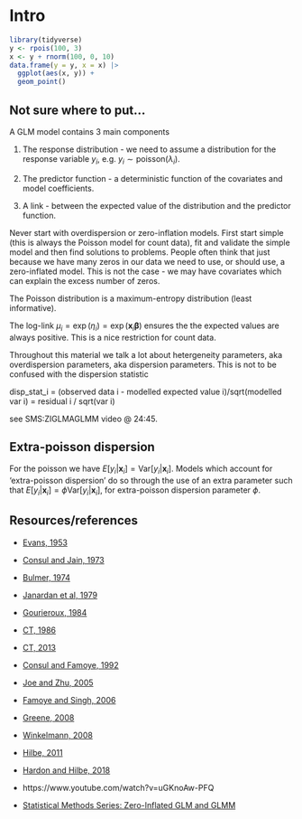 # Intro



```r
library(tidyverse)
y <- rpois(100, 3)
x <- y + rnorm(100, 0, 10)
data.frame(y = y, x = x) |> 
  ggplot(aes(x, y)) + 
  geom_point()
```










## Not sure where to put...

A GLM model contains 3 main components 

1. The response distribution - we need to assume a distribution for the response variable $y_i$, e.g. $y_i \sim \mathrm{poisson}(\lambda_i)$. 

2. The predictor function - a deterministic function of the covariates and model coefficients. 

3. A link - between the expected value of the distribution and the predictor function. 

Never start with overdispersion or zero-inflation models. First start simple (this is always the Poisson model for count data), fit and validate the simple model and then find solutions to problems. People often think that just because we have many zeros in our data we need to use, or should use, a zero-inflated model. This is not the case - we may have covariates which can explain the excess number of zeros.  

The Poisson distribution is a maximum-entropy distribution (least informative).

The log-link $\mu_i = \exp(\eta_i) = \exp(\pmb x_i\pmb\beta)$ ensures the the expected values are always positive. This is a nice restriction for count data.  

Throughout this material we talk a lot about hetergeneity parameters, aka overdispersion parameters, aka dispersion parameters. This is not to be confused with the dispersion statistic 

disp_stat_i = (observed data i - modelled expected value i)/sqrt(modelled var i)
            = residual i / sqrt(var i)

see SMS:ZIGLMAGLMM video @ 24:45. 







## Extra-poisson dispersion

For the poisson we have $E[y_i | \pmb x_i] = \mathrm{Var}[y_i | \pmb x_i]$. Models which account for 'extra-poisson dispersion' do so through the use of an extra parameter such that $E[y_i | \pmb x_i] = \phi\mathrm{Var}[y_i | \pmb x_i]$, for extra-poisson dispersion parameter $\phi$.










## Resources/references

* [Evans, 1953](https://doi.org/10.1093/biomet/40.1-2.186)
* [Consul and Jain, 1973](https://doi.org/10.1080/00401706.1973.10489112)
* [Bulmer, 1974](https://doi.org/10.2307/2529621)
* [Janardan et al, 1979](https://doi.org/10.2307/1307766)
* [Gourieroux, 1984](https://doi.org/10.2307/1913472)
* [CT, 1986](https://doi.org/10.1002/jae.3950010104) 
* [CT, 2013](https://doi.org/10.1017/CBO9781139013567)
* [Consul and Famoye, 1992](https://doi.org/10.1080/03610929208830766)
* [Joe and Zhu, 2005](https://doi.org/10.1002/bimj.200410102)
* [Famoye and Singh, 2006](https://doi.org/10.6339/JDS.2006.04(1).257)
* [Greene, 2008](https://doi.org/10.1016/j.econlet.2007.10.015)
* [Winkelmann, 2008](https://doi.org/10.1007/978-3-540-78389-3)
* [Hilbe, 2011](https://doi.org/10.1017/CBO9780511973420)
* [Hardon and Hilbe, 2018](https://www.routledge.com/Generalized-Linear-Models-and-Extensions-Fourth-Edition/Hardin-Hilbe/p/book/9781597182256)


* https://www.youtube.com/watch?v=uGKnoAw-PFQ 
* [Statistical Methods Series: Zero-Inflated GLM and GLMM](https://www.youtube.com/watch?v=ISN9SE__QOU&t=909s)